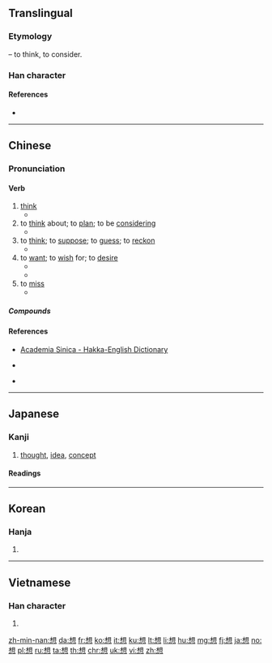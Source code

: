 {{also|xiang}}
==Translingual==
{{stroke order|type=animate}}

===Etymology===
{{Han compound|相|心|t2=heart, mind|ls=psc|c1=p|c2=s}} – to think, to consider.

===Han character===
{{Han char|rn=61|rad=心|as=09|sn=13|four=46330|canj=DUP|ids=⿱相心}}

====References====
* {{Han ref|kx=0392.260|dkj=10858|dj=0728.100|hdz=42320.110|uh=60F3|ud=24819|bh=B751|bd=46929}}

----

==Chinese==
{{zh-forms}}

===Pronunciation===
{{zh-pron
|m=xiǎng
|c=soeng2
|h=pfs=sióng;hpy=xiong3
|mn=siūⁿ/sióng
|mn_note=siūⁿ - vernacular, sióng - literary
|w=
|mc=y
|oc=y
|ma=y
|cat=v
}}

====Verb====
{{zh-verb|ts}}

# [[think]] {{gloss|to conceive of something or someone}}
#* {{zh-usex|我 想 她 是 衰老 了。|I think she's going senile.}}
# to [[think]] about; to [[plan]]; to be [[considering]]
#* {{zh-usex|我 '''想''' 在 暑假 打工。|I'm '''planning''' to get a job for the summer.}}
# to [[think]]; to [[suppose]]; to [[guess]]; to [[reckon]]
#* {{zh-usex|我 想 我 能 給 你 找到 合適 的 尺碼。|I think I can find the right size for you.}}
# to [[want]]; to [[wish]] for; to [[desire]]
#* {{zh-usex|還 '''想''' 喝 一 杯 嗎？|Would you '''like''' another drink?}}
#* {{zh-usex|她 '''想''' 當 芭蕾舞 演員。|She '''wants''' to be a ballet dancer.}}
# to [[miss]] {{gloss|to feel the absence of someone or something}}
#* {{zh-usex|你 走 了 我 會 '''想''' 你 的。|I'll '''miss''' you when you're gone.}}

=====Compounds=====
{{der3|title=Compounds
| {{zh-l|想必}}
| {{zh-l|想不到}}
| {{zh-l|想不開}}
| {{zh-l|想當然}}
| {{zh-l|想得開}}
| {{zh-l|想得美}}
| {{zh-l|想到}}
| {{zh-l|想法}}
| {{zh-l|想方設法}}
| {{zh-l|想家}}
| {{zh-l|想開}}
| {{zh-l|想來}}
| {{zh-l|想念}}
| {{zh-l|想起}}
| {{zh-l|想起來}}
| {{zh-l|想入非非}}
| {{zh-l|想睡}}
| {{zh-l|想通}}
| {{zh-l|想望}}
| {{zh-l|想像/想象}}
| {{zh-l|想像/想象力}}
| {{zh-l|想要}}
| {{zh-l|猜想}}
| {{zh-l|感想}}
| {{zh-l|構想}}
| {{zh-l|幻想}}
| {{zh-l|回想}}
| {{zh-l|空想}}
| {{zh-l|理想}}
| {{zh-l|夢想}}
| {{zh-l|瞑想}}
| {{zh-l|思前想後}}
| {{zh-l|妄想}}
| {{zh-l|心想事成}}
| {{zh-l|意想}}
}}

====References====
* {{qualifier|Hakka}} [http://minhakka.ling.sinica.edu.tw/bkg/hakyin/search.php?DETAIL=1&LIMIT=id=39415&dbname=su_tian_1&graph=2 Academia Sinica - Hakka-English Dictionary]
* {{qualifier|Hakka}} {{R:hak:Lau 1997}}
* {{qualifier|Min Nan}} {{thcwd|9450}}

----

==Japanese==

===Kanji===
{{ja-kanji|grade=3|rs=心09}}

# [[thought]], [[idea]], [[concept]]

====Readings====
{{ja-readings
|goon=[[そう]] (sō)
|kanon=[[しょう]] (shō) {{non-joyo-reading}}
|kanyoon=[[そ]] (so)
|kun=[[おもう]] ([[想う]], omou), [[おもい]] ([[想い]], omoi)
}}

----

==Korean==

===Hanja===
{{ko-hanja|hangeul=상|eumhun=|rv=sang|mr=sang|y=sang}}

# {{defn|lang=ko|sort=心09}}

----

==Vietnamese==

===Han character===
{{vi-hantu|tưởng|rs=心09}}

# {{defn|lang=vi|sort=心09}}

[[zh-min-nan:想]]
[[da:想]]
[[fr:想]]
[[ko:想]]
[[it:想]]
[[ku:想]]
[[lt:想]]
[[li:想]]
[[hu:想]]
[[mg:想]]
[[fj:想]]
[[ja:想]]
[[no:想]]
[[pl:想]]
[[ru:想]]
[[ta:想]]
[[th:想]]
[[chr:想]]
[[uk:想]]
[[vi:想]]
[[zh:想]]